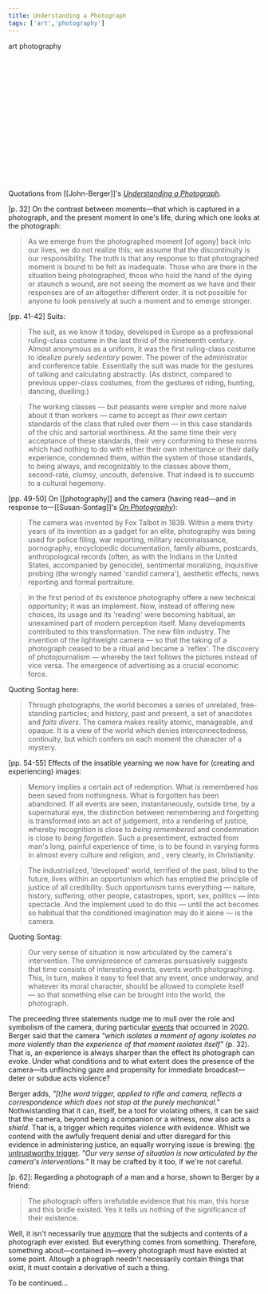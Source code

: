 ```yaml
---
title: Understanding a Photograph
tags: ['art','photography']
---
```


<NoteTag color="gray">art</NoteTag>
<NoteTag color="gray">photography</NoteTag>

<div class="background-image inset-0 z-0 bg-cover bg-center h-32 w-full max-w-2xl" style="background-image: url('https://www.wolframcloud.com/obj/mar/header-john-berger'); min-height:250px; display:block; vertical-align:middle;" alt="English painter and writer John Berger"></div>


Quotations from [[John-Berger]]'s [*Understanding a Photograph*](https://www.worldcat.org/title/understanding-a-photograph/oclc/888677394).

[p. 32] On the contrast between moments—that which is captured in a photograph, and the present moment in one's life, during which one looks at the photograph:
> As we emerge from the photographed moment [of agony] back into our lives, we do not realize this; we assume that the discontinuity is our responsibility. The truth is that any response to that photographed moment is bound to be felt as inadequate. Those who are there in the situation being photographed, those who hold the hand of the dying or staunch a wound, are not seeing the moment as we have and their responses are of an altogether different order. It is not possible for anyone to look pensively at such a moment and to emerge stronger.

[pp. 41-42] Suits:
> The suit, as we know it today, developed in Europe as a professional ruling-class costume in the last thrid of the nineteenth century. Almost anonymous as a uniform, it was the first ruling-class costume to idealize purely *sedentary* power. The power of the administrator and conference table. Essentially the suit was made for the gestures of talking and calculating abstractly. (As distinct, compared to previous upper-class costumes, from the gestures of riding, hunting, dancing, duelling.)

> The working classes — but peasants were simpler and more naïve about it than workers — came to accept as *their own* certain standards of the class that ruled over them — in this case standards of the chic and sartorial worthiness. At the same time their very acceptance of these standards, their very conforming to these norms which had nothing to do with either their own inheritance or their daily experience, condemned them, within the system of those standards, to being always, and recognizably to the classes above them, second-rate, clumsy, uncouth, defensive. That indeed is to succumb to a cultural hegemony.

[pp. 49-50] On [[photography]] and the camera (having read—and in response to—[[Susan-Sontag]]'s [*On Photography*](https://www.worldcat.org/title/on-photography/oclc/1140719673)):
> The camera was invented by Fox Talbot in 1839. Within a mere thirty years of its invention as a gadget for an elite, photography was being used for police filing, war reporting, military reconnaissance, pornography, encyclopedic documentation, family albums, postcards, anthropological records (often, as with the Indians in the United States, accompanied by genocide), sentimental moralizing, inquisitive probing (the wrongly named 'candid camera'), aesthetic effects, news reporting and formal portraiture.

> In the first period of its existence photography offere a new technical opportunity; it was an implement. Now, instead of offering new choices, its usage and its 'reading' were becoming habitual, an unexamined part of modern perception itself. Many developments contributed to this transformation. The new film industry. The invention of the lightweight camera — so that the taking of a photograph ceased to be a ritual and became a 'reflex'. The discovery of photojournalism — whereby the text follows the pictures instead of vice versa. The emergence of advertising as a crucial economic force.

Quoting Sontag here:
> Through photographs, the world becomes a series of unrelated, free-standing particles; and history, past and present, a set of anecdotes and *faits divers*. The camera makes reality atomic, manageable, and opaque. It is a view of the world which denies interconnectedness, continuity, but which confers on each moment the character of a mystery.

[pp. 54-55] Effects of the insatible yearning we now have for (creating and experiencing) images:
> Memory implies a certain act of redemption. What is remembered has been saved from nothingness. What is forgotten has been abandoned. If all events are seen, instantaneously, outside time, by a supernatural eye, the distinction between remembering and forgetting is transformed into an act of judgement, into a rendering of justice, whereby recognition is close to *being remembered* and condemnation is close to *being forgotten*. Such a presentiment, extracted from man's long, painful experience of time, is to be found in varying forms in almost every culture and religion, and , very clearly, in Christianity.

> The industrialized, 'developed' world, terrified of the past, blind to the future, lives within an opportunism which has emptied the principle of justice of all credibility. Such opportunism turns everything — nature, history, suffering, other people, catastropes, sport, sex, politics — into spectacle. And the implement used to do this — until the act becomes so habitual that the conditioned imagination may do it alone — is the camera.

Quoting Sontag:
> Our very sense of situation is now articulated by the camera's intervention. The omnipresence of cameras persuasively suggests that time consists of interesting events, events worth photographing. This, in turn, makes it easy to feel that any event, once underway, and whatever its moral character, should be allowed to complete itself — so that something else can be brought into the world, the photograph.

The preceeding three statements nudge me to mull over the role and symbolism of the camera, during particular [events](https://en.wikipedia.org/wiki/Police_brutality) that occurred in 2020. Berger said that the camera *"which isolates a moment of agony isolates no more violently than the experience of that moment isolates itself"* (p. 32). That is, an experience is always sharper than the effect its photograph can evoke. Under what conditions and to what extent does the presence of the camera—its unflinching gaze and propensity for immediate broadcast—deter or subdue acts violence?

Berger adds, *"[t]he word trigger, applied to rifle and camera, reflects a correspondence which does not stop at the purely mechanical."* Nothwistanding that it can, itself, be a tool for violating others, it can be said that the camera, beyond being a companion or a witness, now also acts a *shield*. That is, a trigger which requites violence with evidence. Whislt we contend with the awfully frequent denial and utter disregard for this evidence in administering justice, an equally worrying issue is brewing: [the untrustworthy trigger](https://en.wikipedia.org/wiki/Deepfake). *"Our very sense of situation is now articulated by the camera's interventions."* It may be crafted by it too, if we're not careful.

[p. 62]: Regarding a photograph of a man and a horse, shown to Berger by a friend:
> The photograph offers irrefutable evidence that his man, this horse and this bridle existed. Yes it tells us nothing of the significance of their existence.

Well, it isn't necessarily true [anymore](https://en.wikipedia.org/wiki/Generative_adversarial_network) that the subjects and contents of a photograph ever existed. But everything comes from something. Therefore, something about—contained in—every photograph must have existed at some point. Altough a phograph needn't necessarily contain things that exist, it must contain a derivative of such a thing.

To be continued...
